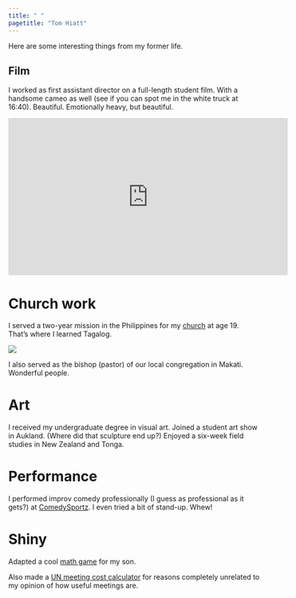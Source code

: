 ```yaml
---
title: " "
pagetitle: "Tom Hiatt"
---
```



Here are some interesting things from my former life.

## Film

I worked as first assistant director on a full-length student film. With a handsome cameo as well (see if you can spot me in the white truck at 16:40). Beautiful. Emotionally heavy, but beautiful.

<iframe width="560" height="315" src="https://www.youtube-nocookie.com/embed/5KsFo4XtPR0" title="YouTube video player" frameborder="0" allow="accelerometer; autoplay; clipboard-write; encrypted-media; gyroscope; picture-in-picture" allowfullscreen></iframe>

# Church work

I served a two-year mission in the Philippines for my [church](https://www.churchofjesuschrist.org/comeuntochrist) at age 19. That's where I learned Tagalog.

![](images/000172.jpg)

I also served as the bishop (pastor) of our local congregation in Makati. Wonderful people.

# Art

I received my undergraduate degree in visual art. Joined a student art show in Aukland. (Where did that sculpture end up?) Enjoyed a six-week field studies in New Zealand and Tonga.

# Performance

I performed improv comedy professionally (I guess as professional as it gets?) at [ComedySportz](https://www.comedysportzutah.com/). I even tried a bit of stand-up. Whew! 

# Shiny

Adapted a cool [math game](https://tomhiatt.shinyapps.io/math_game/) for my son.

Also made a [UN meeting cost calculator](https://tomhiatt.shinyapps.io/InternalMeetingCost/) for reasons completely unrelated to my opinion of how useful meetings are.

